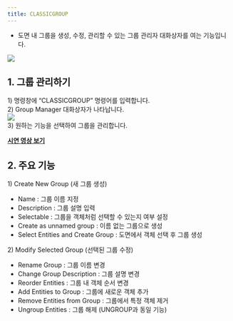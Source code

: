 ```yaml
---
title: CLASSICGROUP
---
```



[image1]: ../../../../../assets/images/commands/classicgroup/image1.png
[image2]: ../../../../../assets/images/commands/classicgroup/image2.png

* 도면 내 그룹을 생성, 수정, 관리할 수 있는 그룹 관리자 대화상자를 여는 기능입니다.

![][image1]

## **1\. 그룹 관리하기**

1\) 명령창에 “CLASSICGROUP” 명령어를 입력합니다.  
2\) Group Manager 대화상자가 나타납니다.  
![][image2]  
3\) 원하는 기능을 선택하여 그룹을 관리합니다.

[**<Icon name="youtube" class="emoji"/> 시연 영상 보기**](https://youtu.be/iQPOm5Hekk0) 

## **2\. 주요 기능**

1\) Create New Group (새 그룹 생성)

- Name : 그룹 이름 지정  
- Description : 그룹 설명 입력  
- Selectable : 그룹을 객체처럼 선택할 수 있는지 여부 설정  
- Create as unnamed group : 이름 없는 그룹으로 생성  
- Select Entities and Create Group : 도면에서 객체 선택 후 그룹 생성

2\) Modify Selected Group (선택된 그룹 수정)

- Rename Group : 그룹 이름 변경  
- Change Group Description : 그룹 설명 변경  
- Reorder Entities : 그룹 내 객체 순서 변경  
- Add Entities to Group : 그룹에 새로운 객체 추가  
- Remove Entities from Group : 그룹에서 특정 객체 제거  
- Ungroup Entities : 그룹 해제 (UNGROUP과 동일 기능)

